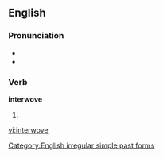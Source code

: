 ==English==

===Pronunciation===
*{{IPA|/'ɪntərwo:v/}}
*{{audio|en-us-interwove.ogg|Audio (US)}}

===Verb===
'''interwove'''
# {{simple past of|[[interweave]]}}

[[Category:English irregular simple past forms]]

[[vi:interwove]]